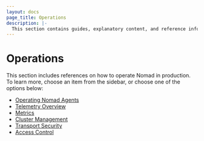 ```yaml
---
layout: docs
page_title: Operations
description: |-
  This section contains guides, explanatory content, and reference information for running Nomad in a production environment. Topics include stateful workloads, monitoring, benchmarking, key management, IPv6 support, federation, cluster management, access control, and transport security.
---
```


# Operations

This section includes references on how to operate Nomad in production. To
learn more, choose an item from the sidebar, or choose one of the options
below:

- [Operating Nomad Agents](/nomad/docs/operations/nomad-agent)
- [Telemetry Overview](/nomad/docs/operations/monitoring-nomad)
- [Metrics](/nomad/docs/reference/metrics)
- [Cluster Management](/nomad/tutorials/manage-clusters)
- [Transport Security](/nomad/tutorials/transport-security)
- [Access Control](/nomad/tutorials/access-control)
